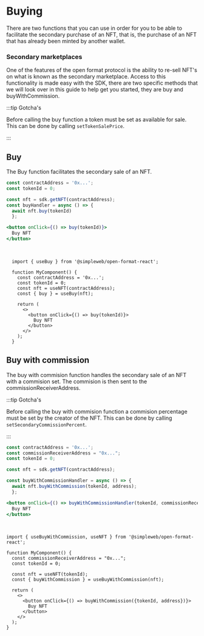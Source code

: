
# Buying

There are two functions that you can use in order for you to be able to facilitate the secondary purchase of an NFT, that is, the purchase of an NFT that has already been minted by another wallet.

### Secondary marketplaces

One of the features of the open format protocol is the ability to re-sell NFT's on what is known as the secondary marketplace.
Access to this functionality is made easy with the SDK, there are two specific methods that we will look over in this guide to help get you started, they are buy and buyWithCommission.

:::tip Gotcha's

Before calling the buy function a token must be set as available for sale.
This can be done by calling `setTokenSalePrice`.

:::

## Buy

The Buy function facilitates the secondary sale of an NFT.


<Tabs groupId="sdk">
<TabItem value="js" label="JavaScript">


```jsx
const contractAddress = '0x...';
const tokenId = 0;

const nft = sdk.getNFT(contractAddress);
const buyHandler = async () => {
  await nft.buy(tokenId)
  };

<button onClick={() => buy(tokenId)}>
  Buy NFT
</button>

```

</TabItem>
<TabItem value="react" label="React">

<br />


```tsx
  import { useBuy } from '@simpleweb/open-format-react';

  function MyComponent() {
    const contractAddress = '0x...';
    const tokenId = 0;
    const nft = useNFT(contractAddress);
    const { buy } = useBuy(nft);

    return (
      <>
        <button onClick={() => buy(tokenId)}>
          Buy NFT
        </button>
      </>
    );
  }  
```




</TabItem>
</Tabs>

## Buy with commission

The buy with commision function handles the secondary sale of an NFT with a commision set. The commision is then sent to the commissionReceiverAddress.

:::tip Gotcha's

Before calling the buy with commision function a commision percentage must be set by the creator of the NFT.
This can be done by calling `setSecondaryCommissionPercent`.

:::

<Tabs groupId="sdk">
<TabItem value="js" label="JavaScript">

```jsx
const contractAddress = '0x...';
const commissionReceiverAddress = "0x...";
const tokenId = 0;

const nft = sdk.getNFT(contractAddress);

const buyWithCommissionHandler = async () => {
  await nft.buyWithCommission(tokenId, address);
  };

<button onClick={() => buyWithCommissionHandler(tokenId, commissionReceiverAddress)}>
  Buy NFT
</button>

```
</TabItem>

<TabItem value="react" label="React">

<br />




```tsx
import { useBuyWithCommission, useNFT } from '@simpleweb/open-format-react';

function MyComponent() {
  const commissionReceiverAddress = "0x...";
  const tokenId = 0;

  const nft = useNFT(tokenId);
  const { buyWithCommission } = useBuyWithCommission(nft);

  return (
    <>
      <button onClick={() => buyWithCommission({tokenId, address})}>
        Buy NFT
      </button>
    </>
  );
}
```

</TabItem>
</Tabs>